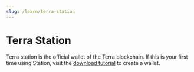 ```yaml
---
slug: /learn/terra-station
---
```


# Terra Station

Terra station is the official wallet of the Terra blockchain. If this is your first time using Station, visit the [download tutorial](../learn/terra-station/Download/terra-station-desktop.mdx) to create a wallet.

<CardSection cards={terraStationCards} />
